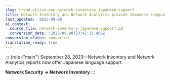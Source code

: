 ```yaml
---
slug: trend-vision-one-network-inventory-japanese-support
title: Network Inventory and Network Analytics provide Japanese language support
last_updated: '2025-09-08'
ai_context:
  source_file: network-inventory-japanese-support.md
  conversion_date: '2025-09-08T23:42:15.466Z'
conversion_status: converted
translation_ready: true
---
```


::: {role="main"}
September 28, 2023—Network Inventory and Network Analytics reports now offer Japanese language support.

**Network Security → Network Inventory**
:::
